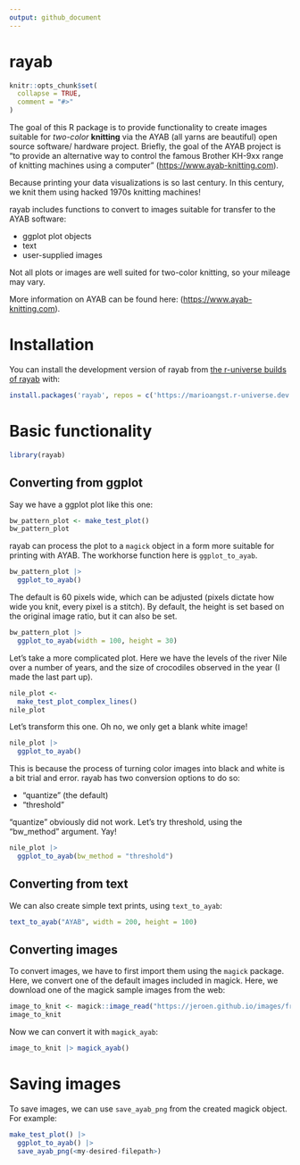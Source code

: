 ```yaml
---
output: github_document
---
```


# rayab

```r
knitr::opts_chunk$set(
  collapse = TRUE,
  comment = "#>"
)
```

The goal of this R package is to provide functionality to create images suitable for *two-color* **knitting** via the AYAB (all yarns are beautiful) open source software/ hardware project. Briefly, the goal of the AYAB project is "to provide an alternative way to control the famous Brother KH-9xx range of knitting machines using a computer" ([https://www.ayab-knitting.com](https://www.ayab-knitting.com)).

Because printing your data visualizations is so last century. In this century, we knit them using hacked 1970s knitting machines!

rayab includes functions to convert to images suitable for transfer to the AYAB software:

- ggplot plot objects
- text
- user-supplied images

Not all plots or images are well suited for two-color knitting, so your mileage may vary.

More information on AYAB can be found here: ([https://www.ayab-knitting.com](https://www.ayab-knitting.com)). 

# Installation

You can install the development version of rayab from [the r-universe builds of rayab](https://marioangst.r-universe.dev/rayab) with:

```r
install.packages('rayab', repos = c('https://marioangst.r-universe.dev', 'https://cloud.r-project.org'))
```

# Basic functionality

```r
library(rayab)
```

## Converting from ggplot

Say we have a ggplot plot like this one:

```r
bw_pattern_plot <- make_test_plot()
bw_pattern_plot
```

rayab can process the plot to a `magick` object in a form more suitable for printing with AYAB.
The workhorse function here is `ggplot_to_ayab`.

```r
bw_pattern_plot |> 
  ggplot_to_ayab()
```

The default is 60 pixels wide, which can be adjusted (pixels dictate how wide you knit, every pixel is a stitch). 
By default, the height is set based on the original image ratio, but it can also be set.

```r
bw_pattern_plot |> 
  ggplot_to_ayab(width = 100, height = 30)
```

Let's take a more complicated plot. Here we have the levels of the river Nile over a number of years, and the size of crocodiles observed in the year (I made the last part up).

```r
nile_plot <-
  make_test_plot_complex_lines()
nile_plot
```

Let's transform this one. Oh no, we only get a blank white image!

```r
nile_plot |> 
  ggplot_to_ayab()
```

This is because the process of turning color images into black and white is a bit trial and error. rayab has two conversion options to do so:

- "quantize" (the default)
- "threshold"

"quantize" obviously did not work. Let's try threshold, using the "bw_method" argument. Yay!

```r
nile_plot |> 
  ggplot_to_ayab(bw_method = "threshold")
```

## Converting from text

We can also create simple text prints, using `text_to_ayab`:

```r
text_to_ayab("AYAB", width = 200, height = 100)
```

## Converting images

To convert images, we have to first import them using the `magick` package. Here, we convert one of the default images included in magick.
Here, we download one of the magick sample images from the web:

```r
image_to_knit <- magick::image_read("https://jeroen.github.io/images/frink.png")
image_to_knit
```

Now we can convert it with `magick_ayab`:

```r
image_to_knit |> magick_ayab()
```

# Saving images

To save images, we can use `save_ayab_png` from the created magick object. For example:

```r
make_test_plot() |>
  ggplot_to_ayab() |> 
  save_ayab_png(<my-desired-filepath>)
```
